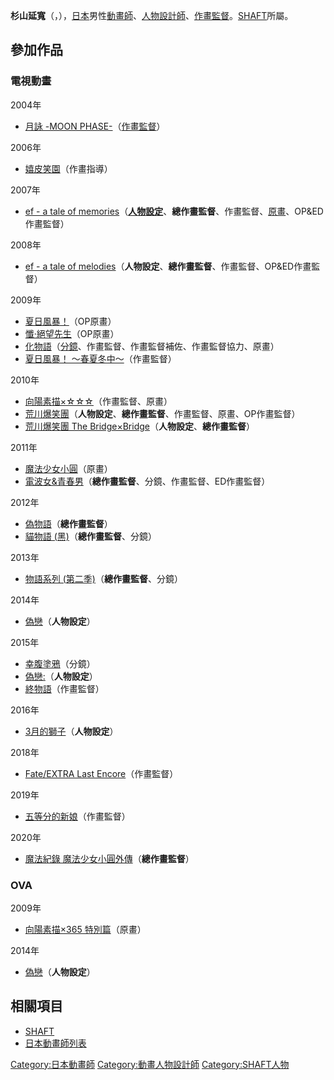 {{multiple issues|
{{blpsources|time=2016-07-02T17:01:11+00:00}}
{{BLP unsourced|time=2016-07-02T17:01:11+00:00}}
{{Notability Unreferenced|time=2016-07-02T17:01:11+00:00}}
}}
{{noteTA|G1=Anime}}
{{japanese|japanese=杉山 延寛|kana=すぎやま のぶひろ|romaji=Sugiyama Nobuhiro}}
'''杉山延寬'''（{{lang-ja|杉山 延寛}}，{{bd|1981年|||}}），[[日本|日本]]男性[[動畫師|動畫師]]、[[人物設計|人物設計師]]、[[作畫監督|作畫監督]]。[[SHAFT|SHAFT]]所屬。

== 參加作品 ==
=== 電視動畫 ===
; 2004年
* [[月詠|月詠 -MOON PHASE-]]（[[作畫監督|作畫監督]]）
; 2006年
* [[嬉皮笑園|嬉皮笑園]]（作畫指導）
; 2007年
* [[ef_-_a_fairy_tale_of_the_two.|ef - a tale of memories]]（'''[[人物設計|人物設定]]'''、'''總作畫監督'''、作畫監督、[[原畫|原畫]]、OP&ED作畫監督）
; 2008年
* [[ef_-_a_fairy_tale_of_the_two.|ef - a tale of melodies]]（'''人物設定'''、'''總作畫監督'''、作畫監督、OP&ED作畫監督）
; 2009年
* [[夏日風暴！|夏日風暴！]]（OP原畫）
* [[絕望先生|懺·絕望先生]]（OP原畫）
* [[化物語|化物語]]（[[分鏡|分鏡]]、作畫監督、作畫監督補佐、作畫監督協力、原畫）
* [[夏日風暴！|夏日風暴！ ～春夏冬中～]]（作畫監督）
; 2010年
* [[向陽素描_(動畫)|向陽素描×☆☆☆]]（作畫監督、原畫）
* [[荒川爆笑團|荒川爆笑團]]（'''人物設定'''、'''總作畫監督'''、作畫監督、原畫、OP作畫監督）
* [[荒川爆笑團|荒川爆笑團 The Bridge×Bridge]]（'''人物設定'''、'''總作畫監督'''）
; 2011年
* [[魔法少女小圓|魔法少女小圓]]（原畫）
* [[電波女&青春男|電波女&青春男]]（'''總作畫監督'''、分鏡、作畫監督、ED作畫監督）
; 2012年
* [[偽物語|偽物語]]（'''總作畫監督'''）
* [[貓物語|貓物語 (黑)]]（'''總作畫監督'''、分鏡）
; 2013年
* [[物語系列_第二季|物語系列 (第二季)]]（'''總作畫監督'''、分鏡）
; 2014年
* [[偽戀|偽戀]]（'''人物設定'''）
; 2015年
* [[幸腹塗鴉|幸腹塗鴉]]（分鏡）
* [[偽戀|偽戀:]]（'''人物設定'''）
* [[終物語|終物語]]（作畫監督）
; 2016年
* [[3月的獅子|3月的獅子]]（'''人物設定'''）
; 2018年
* [[Fate/EXTRA|Fate/EXTRA Last Encore]]（作畫監督）
; 2019年
* [[五等分的新娘|五等分的新娘]]（作畫監督）
; 2020年
* [[魔法紀錄_魔法少女小圓外傳|魔法紀錄 魔法少女小圓外傳]]（'''總作畫監督'''）

=== OVA ===
; 2009年
* [[向陽素描_(動畫)|向陽素描×365 特別篇]]（原畫）
; 2014年
* [[偽戀|偽戀]]（'''人物設定'''）

== 相關項目 ==
* [[SHAFT|SHAFT]]
* [[日本動畫師列表|日本動畫師列表]]

{{Anime-stub}}
{{SHAFT}}
{{DEFAULTSORT:Sugiyama Nobuhiro}}
[[Category:日本動畫師|Category:日本動畫師]]
[[Category:動畫人物設計師|Category:動畫人物設計師]]
[[Category:SHAFT人物|Category:SHAFT人物]]